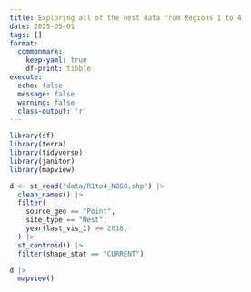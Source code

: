 ```yaml
---
title: Exploring all of the nest data from Regions 1 to 4
date: 2025-05-01
tags: []
format: 
  commonmark:
    keep-yaml: true
    df-print: tibble
execute:
  echo: false
  message: false
  warning: false
  class-output: 'r'
---
```


```r
library(sf)
library(terra)
library(tidyverse)
library(janitor)
library(mapview)
```

```r
d <- st_read("data/R1to4_NOGO.shp") |>
  clean_names() |>
  filter(
    source_geo == "Point",
    site_type == "Nest",
    year(last_vis_1) >= 2018,
  ) |>
  st_centroid() |>
  filter(shape_stat == "CURRENT")

d |>
  mapview()
```




